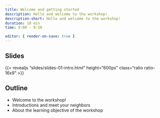 ```yaml
---
title: Welcome and getting started
description: Hello and welcome to the workshop!
description-short: Hello and welcome to the workshop!
duration: 10 min
time: 9:00 - 9:10

editor: { render-on-save: true }
---
```


## Slides

{{< revealjs "slides/slides-01-intro.html" height="600px" class="ratio ratio-16x9" >}}

## Outline

- Welcome to the workshop!
- Introductions and meet your neighbors
- About the learning objective of the workshop

